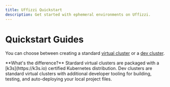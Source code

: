 ```yaml
---
title: Uffizzi Quickstart
description: Get started with ephemeral environments on Uffizzi.
---
```



# Quickstart Guides

You can choose between creating a standard [virtual cluster](core-concepts/virtual-clusters) or a [dev cluster](core-concepts/dev-cluster).  

<Cards num={2}>
  <Cards.Card
    arrow
    title="Virtual Cluster Quickstart"
    href="/docs/quickstart/virtual-clusters"
  >
  </Cards.Card>
  <Cards.Card 
  arrow 
  title="Dev Cluster Quickstart" 
  href="/docs/quickstart/dev-clusters">
  </Cards.Card>
</Cards>

<Callout className="mt-6">
  **What's the difference?**  
  Stardard virtual clusters are packaged with a [k3s](https://k3s.io) certified Kubernetes distribution. Dev clusters are standard virtual clusters with additional developer tooling for building, testing, and auto-deploying your local project files.
</Callout>
